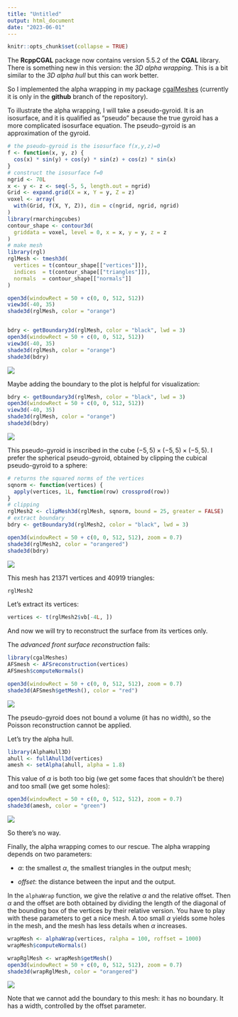 ```yaml
---
title: "Untitled"
output: html_document
date: "2023-06-01"
---
```


```r
knitr::opts_chunk$set(collapse = TRUE)
```

The **RcppCGAL** package now contains version 5.5.2 of the **CGAL** library. 
There is something new in this version: the *3D alpha wrapping*. This is a 
bit similar to the *3D alpha hull* but this can work better.

So I implemented the alpha wrapping in my package 
[cgalMeshes](https://github.com/stla/cgalMeshes) (currently it is only in the 
**github** branch of the repository).

To illustrate the alpha wrapping, I will take a pseudo-gyroid. It is an 
isosurface, and it is qualified as "pseudo" because the true gyroid has a 
more complicated isosurface equation. The pseudo-gyroid is an approximation 
of the gyroid.

```r
# the pseudo-gyroid is the isosurface f(x,y,z)=0
f <- function(x, y, z) {
  cos(x) * sin(y) + cos(y) * sin(z) + cos(z) * sin(x)
}
# construct the isosurface f=0
ngrid <- 70L
x <- y <- z <- seq(-5, 5, length.out = ngrid)
Grid <- expand.grid(X = x, Y = y, Z = z)
voxel <- array(
  with(Grid, f(X, Y, Z)), dim = c(ngrid, ngrid, ngrid)
)
library(rmarchingcubes)
contour_shape <- contour3d(
  griddata = voxel, level = 0, x = x, y = y, z = z
)
# make mesh
library(rgl)
rglMesh <- tmesh3d(
  vertices = t(contour_shape[["vertices"]]),
  indices  = t(contour_shape[["triangles"]]),
  normals  = contour_shape[["normals"]]
)
```

```r
open3d(windowRect = 50 + c(0, 0, 512, 512))
view3d(-40, 35)
shade3d(rglMesh, color = "orange")


bdry <- getBoundary3d(rglMesh, color = "black", lwd = 3)
open3d(windowRect = 50 + c(0, 0, 512, 512))
view3d(-40, 35)
shade3d(rglMesh, color = "orange")
shade3d(bdry)
```

![](./figures/pseudogyroid_cube.png)

Maybe adding the boundary to the plot is helpful for visualization:

```r
bdry <- getBoundary3d(rglMesh, color = "black", lwd = 3)
open3d(windowRect = 50 + c(0, 0, 512, 512))
view3d(-40, 35)
shade3d(rglMesh, color = "orange")
shade3d(bdry)
```

![](./figures/pseudogyroid_cube_boundary.png)

This pseudo-gyroid is inscribed in the cube $(-5,5)\times(-5,5)\times(-5,5)$. 
I prefer the spherical pseudo-gyroid, obtained by clipping the cubical 
pseudo-gyroid to a sphere:

```r
# returns the squared norms of the vertices
sqnorm <- function(vertices) { 
  apply(vertices, 1L, function(row) crossprod(row))
}
# clipping
rglMesh2 <- clipMesh3d(rglMesh, sqnorm, bound = 25, greater = FALSE)
# extract boundary
bdry <- getBoundary3d(rglMesh2, color = "black", lwd = 3)
```

```r
open3d(windowRect = 50 + c(0, 0, 512, 512), zoom = 0.7)
shade3d(rglMesh2, color = "orangered")
shade3d(bdry)
```

![](./figures/pseudogyroid_sphere.png)

This mesh has $21371$ vertices and $40919$ triangles:

```r
rglMesh2
```

Let's extract its vertices:

```r
vertices <- t(rglMesh2$vb[-4L, ])
```

And now we will try to reconstruct the surface from its vertices only. 

The *advanced front surface reconstruction* fails:

```r
library(cgalMeshes)
AFSmesh <- AFSreconstruction(vertices)
AFSmesh$computeNormals()
```

```r
open3d(windowRect = 50 + c(0, 0, 512, 512), zoom = 0.7)
shade3d(AFSmesh$getMesh(), color = "red")
```

![](./figures/pseudogyroid_AFS.png)

The pseudo-gyroid does not bound a volume (it has no width), so the Poisson 
reconstruction cannot be applied.

Let's try the alpha hull.

```r
library(AlphaHull3D)
ahull <- fullAhull3d(vertices)
amesh <- setAlpha(ahull, alpha = 1.8)
```

This value of $\alpha$ is both too big (we get some faces that shouldn't be 
there) and too small (we get some holes):

```r
open3d(windowRect = 50 + c(0, 0, 512, 512), zoom = 0.7)
shade3d(amesh, color = "green")
```

![](./figures/pseudogyroid_alphaHull.png)

So there's no way.

Finally, the alpha wrapping comes to our rescue. The alpha wrapping depends 
on two parameters: 

- $\alpha$: the smallest $\alpha$, the smallest triangles in the output mesh;

- *offset*: the distance between the input and the output.

In the `alphaWrap` function, we give the relative $\alpha$ and the relative 
offset. Then $\alpha$ and the offset are both obtained by dividing the length 
of the diagonal of the bounding box of the vertices by their relative version.
You have to play with these parameters to get a nice mesh. A too small $\alpha$ 
yields some holes in the mesh, and the mesh has less details when $\alpha$ 
increases.

```r
wrapMesh <- alphaWrap(vertices, ralpha = 100, roffset = 1000) 
wrapMesh$computeNormals()
```

```r
wrapRglMesh <- wrapMesh$getMesh()
open3d(windowRect = 50 + c(0, 0, 512, 512), zoom = 0.7)
shade3d(wrapRglMesh, color = "orangered")
```

![](./figures/pseudogyroid_wrapped.png)

Note that we cannot add the boundary to this mesh: it has no boundary. It has 
a width, controlled by the offset parameter.